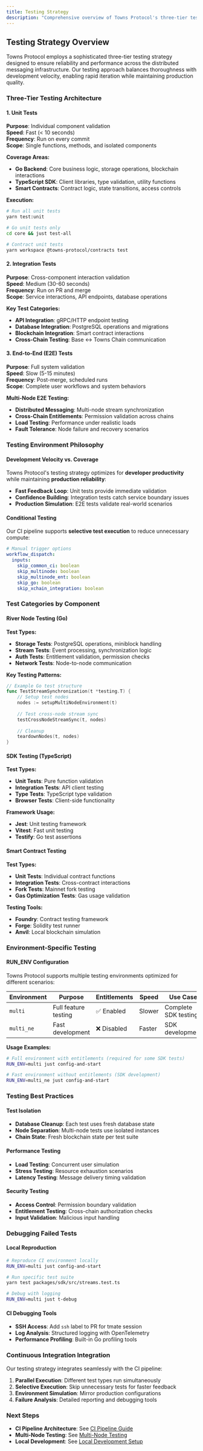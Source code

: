 ```yaml
---
title: Testing Strategy
description: "Comprehensive overview of Towns Protocol's three-tier testing approach"
---
```


## Testing Strategy Overview

Towns Protocol employs a sophisticated three-tier testing strategy designed to ensure reliability and performance across the distributed messaging infrastructure. Our testing approach balances thoroughness with development velocity, enabling rapid iteration while maintaining production quality.

### Three-Tier Testing Architecture

#### 1. Unit Tests
**Purpose**: Individual component validation  
**Speed**: Fast (< 10 seconds)  
**Frequency**: Run on every commit  
**Scope**: Single functions, methods, and isolated components

**Coverage Areas:**
- **Go Backend**: Core business logic, storage operations, blockchain interactions
- **TypeScript SDK**: Client libraries, type validation, utility functions
- **Smart Contracts**: Contract logic, state transitions, access controls

**Execution:**
```bash
# Run all unit tests
yarn test:unit

# Go unit tests only
cd core && just test-all

# Contract unit tests
yarn workspace @towns-protocol/contracts test
```

#### 2. Integration Tests
**Purpose**: Cross-component interaction validation  
**Speed**: Medium (30-60 seconds)  
**Frequency**: Run on PR and merge  
**Scope**: Service interactions, API endpoints, database operations

**Key Test Categories:**
- **API Integration**: gRPC/HTTP endpoint testing
- **Database Integration**: PostgreSQL operations and migrations
- **Blockchain Integration**: Smart contract interactions
- **Cross-Chain Testing**: Base ↔ Towns Chain communication

#### 3. End-to-End (E2E) Tests
**Purpose**: Full system validation  
**Speed**: Slow (5-15 minutes)  
**Frequency**: Post-merge, scheduled runs  
**Scope**: Complete user workflows and system behaviors

**Multi-Node E2E Testing:**
- **Distributed Messaging**: Multi-node stream synchronization
- **Cross-Chain Entitlements**: Permission validation across chains
- **Load Testing**: Performance under realistic loads
- **Fault Tolerance**: Node failure and recovery scenarios

### Testing Environment Philosophy

#### Development Velocity vs. Coverage
Towns Protocol's testing strategy optimizes for **developer productivity** while maintaining **production reliability**:

- **Fast Feedback Loop**: Unit tests provide immediate validation
- **Confidence Building**: Integration tests catch service boundary issues
- **Production Simulation**: E2E tests validate real-world scenarios

#### Conditional Testing
Our CI pipeline supports **selective test execution** to reduce unnecessary compute:

```yaml
# Manual trigger options
workflow_dispatch:
  inputs:
    skip_common_ci: boolean
    skip_multinode: boolean
    skip_multinode_ent: boolean
    skip_go: boolean
    skip_xchain_integration: boolean
```

### Test Categories by Component

#### River Node Testing (Go)
**Test Types:**
- **Storage Tests**: PostgreSQL operations, miniblock handling
- **Stream Tests**: Event processing, synchronization logic
- **Auth Tests**: Entitlement validation, permission checks
- **Network Tests**: Node-to-node communication

**Key Testing Patterns:**
```go
// Example Go test structure
func TestStreamSynchronization(t *testing.T) {
    // Setup test nodes
    nodes := setupMultiNodeEnvironment(t)
    
    // Test cross-node stream sync
    testCrossNodeStreamSync(t, nodes)
    
    // Cleanup
    teardownNodes(t, nodes)
}
```

#### SDK Testing (TypeScript)
**Test Types:**
- **Unit Tests**: Pure function validation
- **Integration Tests**: API client testing
- **Type Tests**: TypeScript type validation
- **Browser Tests**: Client-side functionality

**Framework Usage:**
- **Jest**: Unit testing framework
- **Vitest**: Fast unit testing
- **Testify**: Go test assertions

#### Smart Contract Testing
**Test Types:**
- **Unit Tests**: Individual contract functions
- **Integration Tests**: Cross-contract interactions
- **Fork Tests**: Mainnet fork testing
- **Gas Optimization Tests**: Gas usage validation

**Testing Tools:**
- **Foundry**: Contract testing framework
- **Forge**: Solidity test runner
- **Anvil**: Local blockchain simulation

### Environment-Specific Testing

#### RUN_ENV Configuration
Towns Protocol supports multiple testing environments optimized for different scenarios:

| Environment | Purpose | Entitlements | Speed | Use Case |
|------------|---------|-------------|-------|----------|
| `multi` | Full feature testing | ✅ Enabled | Slower | Complete SDK testing |
| `multi_ne` | Fast development | ❌ Disabled | Faster | SDK development |

**Usage Examples:**
```bash
# Full environment with entitlements (required for some SDK tests)
RUN_ENV=multi just config-and-start

# Fast environment without entitlements (SDK development)
RUN_ENV=multi_ne just config-and-start
```

### Testing Best Practices

#### Test Isolation
- **Database Cleanup**: Each test uses fresh database state
- **Node Separation**: Multi-node tests use isolated instances
- **Chain State**: Fresh blockchain state per test suite

#### Performance Testing
- **Load Testing**: Concurrent user simulation
- **Stress Testing**: Resource exhaustion scenarios
- **Latency Testing**: Message delivery timing validation

#### Security Testing
- **Access Control**: Permission boundary validation
- **Entitlement Testing**: Cross-chain authorization checks
- **Input Validation**: Malicious input handling

### Debugging Failed Tests

#### Local Reproduction
```bash
# Reproduce CI environment locally
RUN_ENV=multi just config-and-start

# Run specific test suite
yarn test packages/sdk/src/streams.test.ts

# Debug with logging
RUN_ENV=multi just t-debug
```

#### CI Debugging Tools
- **SSH Access**: Add `ssh` label to PR for tmate session
- **Log Analysis**: Structured logging with OpenTelemetry
- **Performance Profiling**: Built-in Go profiling tools

### Continuous Integration Integration

Our testing strategy integrates seamlessly with the CI pipeline:

1. **Parallel Execution**: Different test types run simultaneously
2. **Selective Execution**: Skip unnecessary tests for faster feedback
3. **Environment Simulation**: Mirror production configurations
4. **Failure Analysis**: Detailed reporting and debugging tools

### Next Steps

- **CI Pipeline Architecture**: See [CI Pipeline Guide](/development/ci-pipeline)
- **Multi-Node Testing**: See [Multi-Node Testing](/development/multi-node-testing)
- **Local Development**: See [Local Development Setup](/development/local-development) 